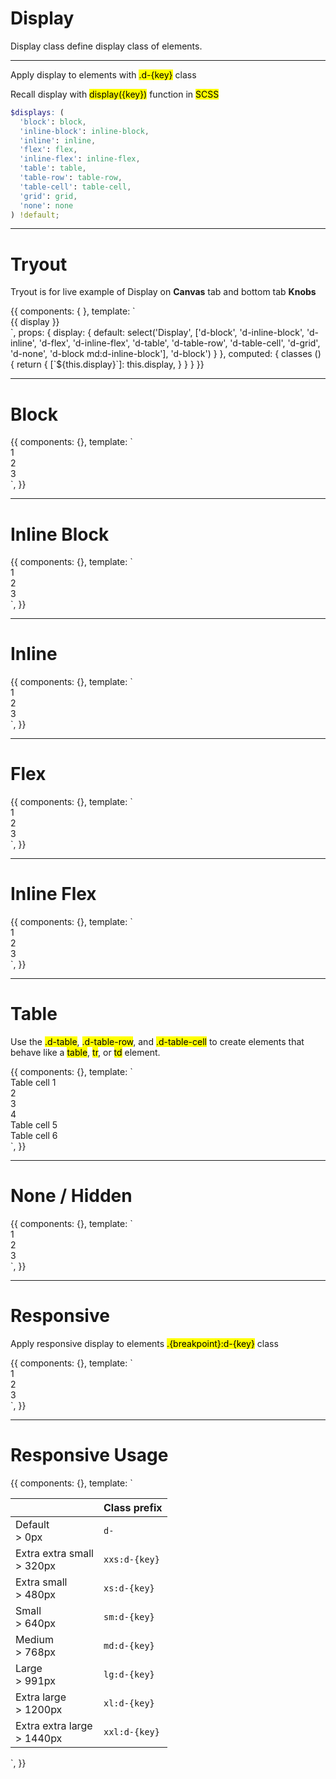 
<Meta title='Utilities|Display' />


# Display

Display class define display class of elements.

<hr />

Apply display to elements with <mark>.d-{key}</mark> class

Recall display with <mark>display({key})</mark> function in <mark>SCSS</mark>

```scss
$displays: (
  'block': block,
  'inline-block': inline-block,
  'inline': inline,
  'flex': flex,
  'inline-flex': inline-flex,
  'table': table,
  'table-row': table-row,
  'table-cell': table-cell,
  'grid': grid,
  'none': none
) !default;
```

<hr />


# Tryout

Tryout is for live example of Display on **Canvas** tab and bottom tab **Knobs**

<Story name='Tryout'>
  {{
    components: { },
    template: `<div class="p-5 bg-primary color-white text-center" :class="classes">
      {{ display }}
    </div>`,
    props: {
      display: {
        default: select('Display', ['d-block', 'd-inline-block', 'd-inline', 'd-flex', 'd-inline-flex', 'd-table', 'd-table-row', 'd-table-cell', 'd-grid', 'd-none', 'd-block md:d-inline-block'], 'd-block')
      }
    },
    computed: {
      classes () {
        return {
          [`${this.display}`]: this.display,
        }
      }
    }
  }}
</Story>

<hr/>


# Block

<Preview>
  <Story name='Block'>
    {{
      components: {},
      template: `<div>
        <div class="d-block p-4 bg-primary text-center color-white mb-3">1</div>
        <div class="d-block p-4 bg-primary text-center color-white mb-3">2</div>
        <div class="d-block p-4 bg-primary text-center color-white mb-3">3</div>
      </div>`,
    }}
  </Story>
</Preview>

<hr/>


# Inline Block

<Preview>
  <Story name='Inline Block'>
    {{
      components: {},
      template: `<div>
        <div class="d-inline-block p-4 bg-primary text-center color-white mb-3">1</div>
        <div class="d-inline-block p-4 bg-primary text-center color-white mb-3">2</div>
        <div class="d-inline-block p-4 bg-primary text-center color-white mb-3">3</div>
      </div>`,
    }}
  </Story>
</Preview>

<hr/>


# Inline

<Preview>
  <Story name='Inline'>
    {{
      components: {},
      template: `<div>
        <div class="d-inline p-4 bg-primary text-center color-white mb-3">1</div>
        <div class="d-inline p-4 bg-primary text-center color-white mb-3">2</div>
        <div class="d-inline p-4 bg-primary text-center color-white mb-3">3</div>
      </div>`,
    }}
  </Story>
</Preview>

<hr/>


# Flex

<Preview>
  <Story name='Flex'>
    {{
      components: {},
      template: `<div>
        <div class="d-flex p-4 bg-primary text-center color-white mb-3">1</div>
        <div class="d-flex p-4 bg-primary text-center color-white mb-3">2</div>
        <div class="d-flex p-4 bg-primary text-center color-white mb-3">3</div>
      </div>`,
    }}
  </Story>
</Preview>

<hr/>


# Inline Flex

<Preview>
  <Story name='Inline Flex'>
    {{
      components: {},
      template: `<div>
        <div class="d-inline-flex p-4 bg-primary text-center color-white mb-3">1</div>
        <div class="d-inline-flex p-4 bg-primary text-center color-white mb-3">2</div>
        <div class="d-inline-flex p-4 bg-primary text-center color-white mb-3">3</div>
      </div>`,
    }}
  </Story>
</Preview>

<hr/>


# Table

Use the <mark>.d-table</mark>, <mark>.d-table-row</mark>, and <mark>.d-table-cell</mark> to create elements that behave like a <mark>table</mark>, <mark>tr</mark>, or <mark>td</mark> element.

<Preview>
  <Story name='Table'>
    {{
      components: {},
      template: `<div class="d-table">
        <div class="d-table-row">
          <div class="d-table-cell p-4 bg-primary text-center color-white mb-3">Table cell 1</div>
          <div class="d-table-cell p-4 bg-primary-dark text-center color-white mb-3">2</div>
          <div class="d-table-cell p-4 bg-primary text-center color-white mb-3">3</div>
        </div>
        <div class="d-table-row">
          <div class="d-table-cell p-4 bg-primary-dark text-center color-white mb-3">4</div>
          <div class="d-table-cell p-4 bg-primary text-center color-white mb-3">Table cell 5</div>
          <div class="d-table-cell p-4 bg-primary-dark text-center color-white mb-3">Table cell 6</div>
        </div>
      </div>`,
    }}
  </Story>
</Preview>

<hr/>


# None / Hidden

<Preview>
  <Story name='None / Hidden'>
    {{
      components: {},
      template: `<div>
        <div class="d-inline-block p-4 bg-primary text-center color-white mb-3">1</div>
        <div class="d-inline-block p-4 bg-primary text-center color-white mb-3">2</div>
        <div class="d-none p-4 bg-primary text-center color-white mb-3">3</div>
      </div>`,
    }}
  </Story>
</Preview>

<hr/>


# Responsive

Apply responsive display to elements <mark>.{breakpoint}:d-{key}</mark> class

<Preview>
  <Story name='Responsive'>
    {{
      components: {},
      template: `<div>
        <div class="d-block md:d-inline-block lg:d-inline-flex p-4 bg-primary text-center color-white mb-3">1</div>
        <div class="d-block md:d-inline-block lg:d-inline-flex p-4 bg-primary text-center color-white mb-3">2</div>
        <div class="d-block md:d-inline-block lg:d-inline-flex p-4 bg-primary text-center color-white mb-3">3</div>
      </div>`,
    }}
  </Story>
</Preview>

<hr/>


# Responsive Usage 

<Story name='Responsive Usage'>
  {{
    components: {},
    template: `<table class="table table--fixed table--compact table--definition table--border-bottom">
      <thead>
        <th></th>
        <th>
          Class prefix
        </th>
      </thead>
      <tbody>
        <tr>
          <td>
            <span class="fs-epsilon color-secondary">Default</span><br />
            &gt; 0px
          </td>
          <td><code>d-</code></td>
        </tr>
        <tr>
          <td>
            <span class="fs-epsilon color-secondary">Extra extra small</span><br />
            &gt; 320px
          </td>
          <td><code>xxs:d-{key}</code></td>
        </tr>
        <tr>
          <td>
            <span class="fs-epsilon color-secondary">Extra small</span><br />
            &gt; 480px
          </td>
          <td><code>xs:d-{key}</code></td>
        </tr>
        <tr>
          <td>
            <span class="fs-epsilon color-secondary">Small</span><br />
            &gt; 640px
          </td>
          <td><code>sm:d-{key}</code></td>
        </tr>
        <tr>
          <td>
            <span class="fs-epsilon color-secondary">Medium</span><br />
            &gt; 768px
          </td>
          <td><code>md:d-{key}</code></td>
        </tr>
        <tr>
          <td>
            <span class="fs-epsilon color-secondary">Large</span><br />
            &gt; 991px
          </td>
          <td><code>lg:d-{key}</code></td>
        </tr>
        <tr>
          <td>
            <span class="fs-epsilon color-secondary">Extra large</span><br />
            &gt; 1200px
          </td>
          <td><code>xl:d-{key}</code></td>
        </tr>
        <tr>
          <td>
            <span class="fs-epsilon color-secondary">Extra extra large</span><br />
            &gt; 1440px
          </td>
          <td><code>xxl:d-{key}</code></td>
        </tr>
      </tbody>
    </table>`,
  }}
</Story>

